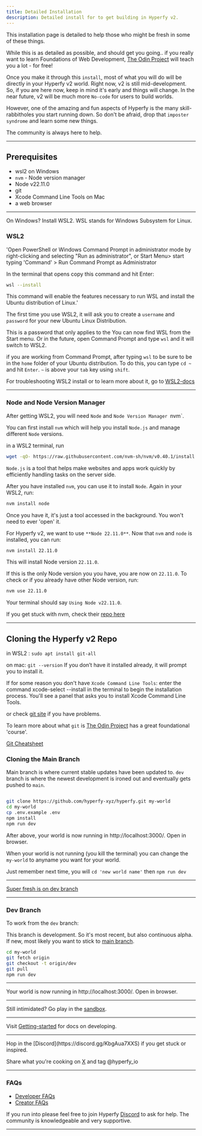 ```yaml
---
title: Detailed Installation
description: Detailed install for to get building in Hyperfy v2.
---
```



This installation page is detailed to help those who might be fresh in some of these things.

While this is as detailed as possible, and should get you going.. if you really want to learn Foundations of Web Development, [The Odin Project](https://www.theodinproject.com/paths/foundations/courses/foundations) will teach you a lot - for free!

Once you make it through this `install`, most of what you will do will be directly in your Hyperfy v2 world.  Right now, v2 is still mid-development.  So, if you are here now, keep in mind it's early and things will change.  In the near future, v2 will be much more `No-code` for users to build worlds.

However, one of the amazing and fun aspects of Hyperfy is the many skill-rabbitholes you start running down.  So don't be afraid, drop that `imposter syndrome` and learn some new things.

The community is always here to help.

---

## Prerequisites

- wsl2 on Windows
- `nvm` - Node version manager
- Node v22.11.0
- git
- Xcode Command Line Tools on Mac
- a web browser

---

<Aside title="WSL2 Recommended">
On Windows?  Install WSL2. WSL stands for Windows Subsystem for Linux.
<Icon name="linux" />
</Aside>

### WSL2

'Open PowerShell or Windows Command Prompt in administrator mode by right-clicking and selecting "Run as administrator", or Start Menu> start typing 'Command' > Run Command Prompt as Administrator

In the terminal that opens copy this command and hit Enter:

```sh frame="none"
wsl --install

```

This command will enable the features necessary to run WSL and install the Ubuntu distribution of Linux.'

The first time you use WSL2, it will ask you to create a `username` and `password` for your new Ubuntu Linux Distribution.

This is a password that only applies to the
You can now find WSL from the Start menu.  Or in the future, open Command Prompt and type `wsl` and it will switch to WSL2.

if you are working from Command Prompt, after typing `wsl` to be sure to be in the `home` folder of your Ubuntu distribution.  To do this, you can type `cd ~` and hit `Enter`.  `~` is above your `tab` key using `shift`.

For troubleshooting WSL2 install or to learn more about it, go to [WSL2-docs](https://learn.microsoft.com/en-us/windows/wsl/)

---


### Node and Node Version Manager

After getting WSL2, you will need `Node` and  `Node Version Manager `nvm`.

You can first install `nvm` which will help you install `Node.js` and manage different `Node` versions.

in a WSL2 terminal, run

```sh frame="none"
wget -qO- https://raw.githubusercontent.com/nvm-sh/nvm/v0.40.1/install.sh | bash

```

`Node.js` is a tool that helps make websites and apps work quickly by efficiently handling tasks on the server side.

After you have installed `nvm`, you can use it to install `Node`.  Again in your WSL2, run:

```sh frame="none"
nvm install node

```
Once you have it, it's just a tool accessed in the background.  You won't need to ever 'open' it.


For Hyperfy v2, we want to use `**Node 22.11.0**`.  Now that `nvm` and `node` is installed, you can run:


```sh frame="none"
nvm install 22.11.0

```
This will install Node version `22.11.0`.

If this is the only Node version you you have, you are now on `22.11.0`.  To check or if you already have other Node version, run:

```sh frame="none"
nvm use 22.11.0

```

Your terminal should say `Using Node v22.11.0`.

<Badge text="Success" variant="success" />

If you get stuck with nvm, check their [repo here](https://github.com/nvm-sh/nvm?tab=readme-ov-file#installing-and-updating)

---



## Cloning the Hyperfy v2 Repo


<Aside title="You need Git.">

in WSL2 : `sudo apt install git-all`

on mac: `git --version`
If you don’t have it installed already, it will prompt you to install it.

If for some reason you don't have `Xcode Command Line Tools`:
enter the command xcode-select --install in the terminal to begin the installation process. You'll see a panel that asks you to install Xcode Command Line Tools.

or check [git site](https://git-scm.com/book/en/v2/Getting-Started-Installing-Git) if you have problems.

To learn more about what `git` is [The Odin Project](https://www.theodinproject.com/lessons/foundations-introduction-to-git) has a great foundational 'course'.

</Aside>


<Aside title="Need a Git refresher?" type="tip">

[Git Cheatsheet](https://education.github.com/git-cheat-sheet-education.pdf)

</Aside>


### Cloning the Main Branch

Main branch is where current stable updates have been updated to.  `dev` branch is where the newest development is ironed out and eventually gets pushed to `main`.


```sh frame="none"

git clone https://github.com/hyperfy-xyz/hyperfy.git my-world
cd my-world
cp .env.example .env
npm install
npm run dev

```

After above, your world is now running in http://localhost:3000/. Open in browser.

<Badge text="Success" variant="success" />

When your world is not running (you kill the terminal) you can change the `my-world` to anyname you want for your world.

Just remember next time, you will `cd 'new world name'` then `npm run dev`

---


<Card title="Hyperfy v2 Repo" icon="star">

<GithubCard owner="hyperfy-xyz" repo="hyperfy"/>

[Super fresh is on dev branch](https://github.com/hyperfy-xyz/hyperfy/tree/dev)
</Card>

---

### Dev Branch

To work from the `dev` branch:

<Aside title="Alpha Branch" type="caution">

This branch is development.  So it's most recent, but also continuous alpha.  If new, most likely you want to stick to [main branch](https://github.com/hyperfy-xyz/hyperfy.git).

</Aside>


```sh frame="none"
cd my-world
git fetch origin
git checkout -t origin/dev
git pull
npm run dev
```

---

Your world is now running in http://localhost:3000/. Open in browser.


----

Still intimidated?  Go play in the [sandbox](https://play.hyperfy.xyz/).


---

Visit [Getting-started](/guides/getting-started) for docs on developing.


---

<Aside type="tip" title="Have fun!">
Hop in the [Discord](https://discord.gg/KbgAua7XXS) if you get stuck or inspired.

Share what you're cooking on [X](https://x.com/hyperfy_io) and tag @hyperfy_io
</Aside>

---

### FAQs

- [Developer FAQs](/faq/developer)
- [Creator FAQs](/faq/creator)

If you run into please feel free to join Hyperfy [Discord](https://discord.gg/KbgAua7XXS) to ask for help.  The community is knowledgeable and very supportive.

---